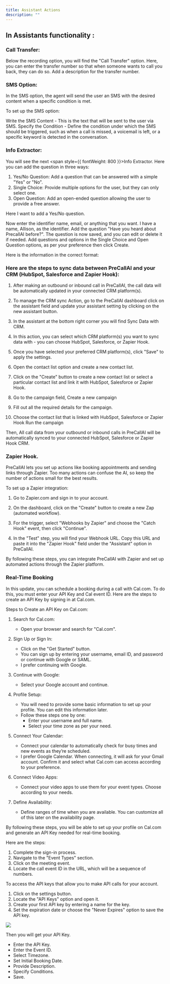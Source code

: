 ```yaml
---
title: Assistant Actions
description: ""
---
```


## In Assistants functionality :

### Call Transfer:

Below the recording option, you will find the "Call Transfer" option. Here, you can enter the transfer number so that when someone wants to call you back, they can do so.
Add a description for the transfer number.

### SMS Option:

In the SMS option, the agent will send the user an SMS with the desired content when a specific condition is met.

To set up the SMS option:

Write the SMS Content - This is the text that will be sent to the user via SMS.
Specify the Condition - Define the condition under which the SMS should be triggered, such as when a call is missed, a voicemail is left, or a specific keyword is detected in the conversation.

### Info Extractor:

You will see the next <span style={{ fontWeight: 800 }}>Info Extractor</span>. Here you can add the question in three ways:

1. Yes/No Question: Add a question that can be answered with a simple "Yes" or "No".
2. Single Choice: Provide multiple options for the user, but they can only select one.
3. Open Question: Add an open-ended question allowing the user to provide a free answer.

Here I want to add a Yes/No question.

Now enter the identifier name, email, or anything that you want. I have a name, Allison, as the identifier. Add the question "Have you heard about PrecallAI before?". The question is now saved, and you can edit or delete it if needed. Add questions and options in the Single Choice and Open Question options, as per your preference then click Create.

Here is the information in the correct format:

### Here are the steps to sync data between PreCallAI and your CRM (HubSpot, Salesforce and Zapier Hook):

1. After making an outbound or inbound call in PreCallAI, the call data will be automatically updated in your connected CRM platform(s).

2. To manage the CRM sync Action, go to the PreCallAI dashboard click on the assistant field and update your assistant setting by clicking on the new assistant button.

3. In the assistant at the bottom right corner you will find Sync Data with CRM.

4. In this action, you can select which CRM platform(s) you want to sync data with - you can choose HubSpot, Salesforce, or Zapier Hook.

5. Once you have selected your preferred CRM platform(s), click "Save" to apply the settings.

6. Open the contact list option and create a new contact list.

7. Click on the "Create" button to create a new contact list or select a particular contact list and link it with HubSpot, Salesforce or Zapier Hook.

8. Go to the campaign field, Create a new campaign

9. Fill out all the required details for the campaign.

10. Choose the contact list that is linked with HubSpot, Salesforce or Zapier Hook Run the campaign

Then, All call data from your outbound or inbound calls in PreCallAI will be automatically synced to your connected HubSpot, Salesforce or Zapier Hook CRM.

### Zapier Hook.

PreCallAI lets you set up actions like booking appointments and sending links through Zapier. Too many actions can confuse the AI, so keep the number of actions small for the best results.

To set up a Zapier integration:

1. Go to Zapier.com and sign in to your account.

2. On the dashboard, click on the "Create" button to create a new Zap (automated workflow).

3. For the trigger, select "Webhooks by Zapier" and choose the "Catch Hook" event, then click "Continue".

4. In the "Test" step, you will find your Webhook URL. Copy this URL and paste it into the "Zapier Hook" field under the "Assistant" option in PreCallAI.

By following these steps, you can integrate PreCallAI with Zapier and set up automated actions through the Zapier platform.

### Real-Time Booking

In this update, you can schedule a booking during a call with Cal.com. To do this, you must enter your API Key and Cal event ID. Here are the steps to create an API Key by signing in at Cal.com.

Steps to Create an API Key on Cal.com:

1. Search for Cal.com:

   - Open your browser and search for "Cal.com".

2. Sign Up or Sign In:

   - Click on the "Get Started" button.
   - You can sign up by entering your username, email ID, and password or continue with Google or SAML.
   - I prefer continuing with Google.

3. Continue with Google:

   - Select your Google account and continue.

4. Profile Setup:

   - You will need to provide some basic information to set up your profile. You can edit this information later.
   - Follow these steps one by one:
     - Enter your username and full name.
     - Select your time zone as per your need.

5. Connect Your Calendar:

   - Connect your calendar to automatically check for busy times and new events as they’re scheduled.
   - I prefer Google Calendar. When connecting, it will ask for your Gmail account. Confirm it and select what Cal.com can access according to your preference.

6. Connect Video Apps:

   - Connect your video apps to use them for your event types. Choose according to your needs.

7. Define Availability:
   - Define ranges of time when you are available. You can customize all of this later on the availability page.

By following these steps, you will be able to set up your profile on Cal.com and generate an API Key needed for real-time booking.

Here are the steps:

1. Complete the sign-in process.
2. Navigate to the "Event Types" section.
3. Click on the meeting event.
4. Locate the call event ID in the URL, which will be a sequence of numbers.

To access the API keys that allow you to make API calls for your account.

1. Click on the settings button.
2. Locate the "API Keys" option and open it.
3. Create your first API key by entering a name for the key.
4. Set the expiration date or choose the "Never Expires" option to save the API key.

<Frame>
  <img src="/images/calcom.gif" style={{ borderRadius: "0.5rem" }} />
</Frame>

Then you will get your API Key.

- Enter the API Key.
- Enter the Event ID.
- Select Timezone.
- Set Initial Booking Date.
- Provide Description.
- Specify Conditions.
- Save.
